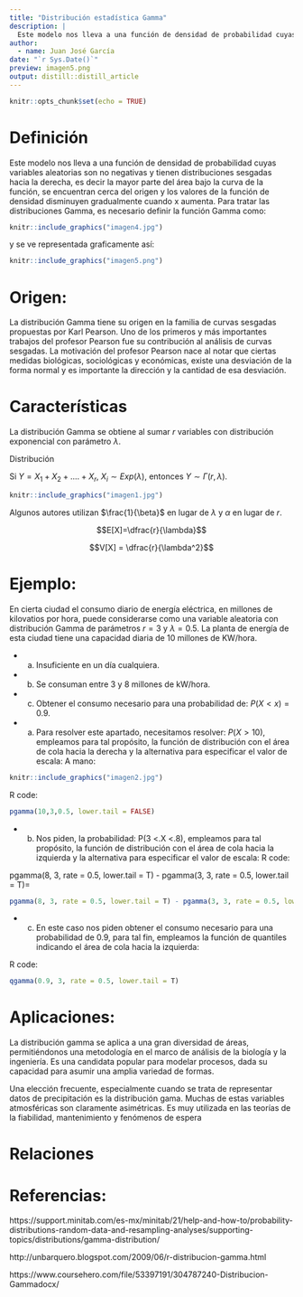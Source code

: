 ```yaml
---
title: "Distribución estadística Gamma"
description: |
  Este modelo nos lleva a una función de densidad de probabilidad cuyas variables aleatorias son no negativas y tienen distribuciones sesgadas hacia la derecha, es decir la mayor parte del área bajo la curva de la función, se encuentran cerca del origen y los valores de la función de densidad disminuyen gradualmente cuando x aumenta.
author:
  - name: Juan José García 
date: "`r Sys.Date()`"
preview: imagen5.png
output: distill::distill_article
---
```


```r
knitr::opts_chunk$set(echo = TRUE)
```

# Definición
Este modelo nos lleva a una función de densidad de probabilidad cuyas variables aleatorias son no negativas y tienen distribuciones sesgadas hacia la derecha, es decir la mayor parte del área bajo la curva de la función, se encuentran cerca del origen y los valores de la función de densidad disminuyen gradualmente cuando x aumenta.
Para tratar las distribuciones Gamma, es necesario definir la función Gamma como:

```r
knitr::include_graphics("imagen4.jpg")
```


y se ve representada graficamente así:

```r
knitr::include_graphics("imagen5.png")
```

# Origen:

La distribución Gamma tiene su origen en la familia de curvas sesgadas propuestas por Karl Pearson. Uno de los primeros y más importantes trabajos del profesor Pearson fue su contribución al análisis de curvas sesgadas. La motivación del profesor Pearson nace al notar que ciertas medidas biológicas, sociológicas y económicas, existe una desviación de la forma normal y es importante la dirección y la cantidad de esa desviación.

# Características 
La distribución Gamma se obtiene al sumar $r$ variables con distribución exponencial con parámetro $\lambda$.

Distribución

Si $Y = X_1 + X_2+....+X_r$, $X_i∼Exp(\lambda)$, entonces $Y \sim \Gamma(r,\lambda)$.

```r
knitr::include_graphics("imagen1.jpg")
```

Algunos autores utilizan $\frac{1}{\beta}$ en lugar de $\lambda$ y $\alpha$ en lugar de  $r$.

$$E[X]=\dfrac{r}{\lambda}$$
 
$$V[X] = \dfrac{r}{\lambda^2}$$

# Ejemplo:

En cierta ciudad el consumo diario de energía eléctrica, en millones de kilovatios por hora, puede considerarse como una variable aleatoria con distribución Gamma de parámetros $r=3$ y $\lambda = 0.5$. La planta de energía de esta ciudad tiene una capacidad diaria de 10 millones de KW/hora.

*  a) Insuficiente en un día cualquiera.
* b) Se consuman entre 3 y 8 millones de kW/hora.
* c) Obtener el consumo necesario para una probabilidad de: $P(X <x) = 0.9$.

* a) Para resolver este apartado, necesitamos resolver: $P( X > 10)$, empleamos para tal propósito, la función de distribución con el área de cola hacia la derecha y la alternativa para especificar el valor de escala:
A mano: 

```r
knitr::include_graphics("imagen2.jpg")
```

  
R code:

```r
pgamma(10,3,0.5, lower.tail = FALSE)
```


* b) Nos piden, la probabilidad: P(3 <.X <.8), empleamos para tal propósito, la función de distribución con el área de cola hacia la izquierda y la alternativa para especificar el valor de escala:
R code:

pgamma(8, 3, rate = 0.5, lower.tail = T) - pgamma(3, 3, rate = 0.5, lower.tail = T)=

```r
pgamma(8, 3, rate = 0.5, lower.tail = T) - pgamma(3, 3, rate = 0.5, lower.tail = T)
```



* c) En este caso nos piden obtener el consumo necesario para una probabilidad de 0.9, para tal fin, empleamos la función de quantiles indicando el área de cola hacia la izquierda:

R code:

```r
qgamma(0.9, 3, rate = 0.5, lower.tail = T)
```


# Aplicaciones:

La distribución gamma se aplica a una gran diversidad de áreas, permitiéndonos una metodología en el marco de análisis de la biología y la ingeniería. Es una candidata popular para modelar procesos, dada su capacidad para asumir una amplia variedad de formas.

Una elección frecuente, especialmente cuando se trata de representar datos de precipitación es la distribución gama. Muchas de estas variables atmosféricas son claramente asimétricas.
Es muy utilizada en las teorías de la fiabilidad, mantenimiento y fenómenos de espera

# Relaciones

# Referencias:

https://support.minitab.com/es-mx/minitab/21/help-and-how-to/probability-distributions-random-data-and-resampling-analyses/supporting-topics/distributions/gamma-distribution/

http://unbarquero.blogspot.com/2009/06/r-distribucion-gamma.html

https://www.coursehero.com/file/53397191/304787240-Distribucion-Gammadocx/


